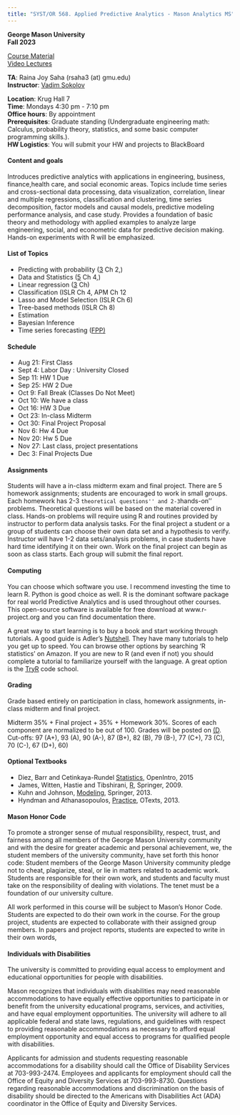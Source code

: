 ```yaml
---
title: "SYST/OR 568. Applied Predictive Analytics - Mason Analytics MS"
---
```

**George Mason University**\
**Fall 2023**\

[Course Material](https://www.dropbox.com/scl/fo/xpurnn63uanajsnwrqivc/h?rlkey##eknphj6sw6ugzxu3vp7djc875&dl##0 )\
[Video Lectures](https://youtube.com/playlist?list##PLW7zhaLlN4yDnIoBcwkZYR8_-dbX1QGyW)

**TA**: Raina Joy Saha (rsaha3 (at) gmu.edu) \
**Instructor**: [Vadim Sokolov](../index.qmd)\


**Location**: Krug Hall 7\
**Time**: Mondays 4:30 pm - 7:10 pm\
**Office hours**: By appointment\
**Prerequisites**: Graduate standing (Undergraduate engineering math: Calculus, probability theory, statistics, and some basic computer programming skills.).\
**HW Logistics**: You will submit your HW and projects to BlackBoard\



#### Content and goals
Introduces predictive analytics with applications in engineering, business, finance,health care, and social economic areas. Topics include time series and cross-sectional data processing, data visualization, correlation, linear and multiple regressions, classification and clustering, time series decomposition, factor models and causal models, predictive modeling performance analysis, and case study. Provides a foundation of basic theory and methodology with applied examples to analyze large engineering, social, and econometric data for predictive decision making. Hands-on experiments with R will be emphasized.


#### List of Topics
- Predicting with probability ([3](https://www.openintro.org/stat/textbook.php?stat_book##os OpenIntro Statistics) Ch 2,)
- Data and Statistics ([5](https://www.openintro.org/stat/textbook.php?stat_book##os OpenIntro Statistics) Ch 4,)
- Linear regression ([3](http://www-bcf.usc.edu/~gareth/ISL/index.html ISLR) Ch)
- Classification (ISLR Ch 4, APM Ch 12
- Lasso and Model Selection (ISLR Ch 6)
- Tree-based methods (ISLR Ch 8)
- Estimation
- Bayesian Inference
- Time series forecasting ([FPP)](https://www.otexts.org/fpp)

#### Schedule
- Aug 21: First Class
- Sept 4: Labor Day : University Closed	
- Sep 11: HW 1 Due
- Sep 25: HW 2 Due
- Oct 9: Fall Break (Classes Do Not Meet)
- Oct 10: We have a class
- Oct 16: HW 3 Due
- Oct 23: In-class Midterm
- Oct 30: Final Project Proposal
- Nov 6: Hw 4 Due
- Nov 20: Hw 5 Due
- Nov 27: Last class, project presentations
- Dec 3: Final Projects Due


#### Assignments
Students will have a in-class midterm exam and final project.  There are 5 homework assignments; students are encouraged to work in small groups.  Each homework has 2-3 ``theoretical questions'' and 2-3 ``hands-on'' problems.  Theoretical questions will be based on the material covered in class. Hands-on problems will require using R and routines provided by instructor to perform data analysis tasks.  For the final project a student or a group of students can choose their own data set and a hypothesis to verify. Instructor will have 1-2 data sets/analysis problems, in case students have hard time identifying it on their own.  Work on the final project can begin as soon as class starts. Each group will submit the final report.

#### Computing
You can choose which software you use. I recommend investing the time to learn R. Python is good choice as well. R is the dominant software package for real world Predictive Analytics and is used throughout other courses. This open-source software is available for free download at www.r-project.org and you can find documentation there.

A great way to start learning is to buy a book and start working through tutorials. A good guide is Adler’s [Nutshell](http://shop.oreilly.com/product/0636920022008.do R in a). They have many tutorials to help you get up to speed. You can browse other options by searching ‘R statistics’ on Amazon.
If you are new to R (and even if not) you should complete a tutorial to familiarize yourself with the language. A great option is the [TryR](http://tryr.codeschool.com) code school.

#### Grading
Grade based entirely on participation in class, homework assignments, in-class midterm and final project.

Midterm 35\% \+ Final project \+ 35\% \+ Homework 30\%.  Scores of each component are normalized to be out of 100. Grades will be posted on [(D](https://mymasonportal.gmu.edu/ Bb). Cut-offs: 97 (A\+), 93 (A), 90 (A\-), 87 (B+), 82 (B), 79 (B\-), 77 (C\+), 73 (C), 70 (C\-), 67 (D\+), 60)

#### Optional Textbooks
- Diez, Barr and Cetinkaya-Rundel [Statistics](https://www.openintro.org/stat/textbook.php?stat_book##os OpenIntro), OpenIntro, 2015
- James, Witten, Hastie and Tibshirani, [R](http://www-bcf.usc.edu/~gareth/ISL/index.html An Introduction to Statistical Learning with Applications in), Springer, 2009.
- Kuhn and Johnson, [Modeling](http://appliedpredictivemodeling.com/ Applied Predictive), Springer, 2013.
- Hyndman and Athanasopoulos, [Practice](https://www.otexts.org/fpp Forecasting: Principles and), OTexts, 2013.

#### Mason Honor Code

To promote a stronger sense of mutual responsibility, respect, trust, and
fairness among all members of the George Mason University community and
with the desire for greater academic and personal achievement, we, the
student members of the university community, have set forth this honor code:
Student members of the George Mason University community pledge not to
cheat, plagiarize, steal, or lie in matters related to academic work.
Students are responsible for their own work, and students and faculty must take
on the responsibility of dealing with violations. The tenet must be a foundation
of our university culture.

All work performed in this course will be subject to Mason's Honor Code.
Students are expected to do their own work in the course. For the group project,
students are expected to collaborate with their assigned group members.
In papers and project reports, students are expected to write in their own words,
 

#### Individuals with Disabilities
The university is committed to providing equal access to employment and
educational opportunities for people with disabilities.

Mason recognizes that individuals with disabilities may need reasonable
accommodations to have equally effective opportunities to participate in or
benefit from the university educational programs, services, and activities, and
have equal employment opportunities. The university will adhere to all
applicable federal and state laws, regulations, and guidelines with respect to
providing reasonable accommodations as necessary to afford equal
employment opportunity and equal access to programs for qualified people
with disabilities.

Applicants for admission and students requesting reasonable accommodations
for a disability should call the Office of Disability Services at 703-993-2474.
Employees and applicants for employment should call the Office of Equity and
Diversity Services at 703-993-8730. Questions regarding reasonable
accommodations and discrimination on the basis of disability should be
directed to the Americans with Disabilities Act (ADA) coordinator in the Office of Equity and Diversity Services.

